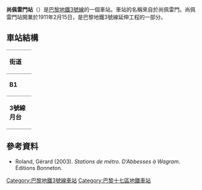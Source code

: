 {{expand|time=2016-02-25T06:18:10+00:00}}
{{no footnotes|time=2016-02-25T06:18:10+00:00}}
{{Infobox station
| name                = Porte de Champerret
| symbol_location     = paris
| symbol              = m
| symbol2             = 
| type                = [[巴黎地鐵|巴黎地鐵]]車站
| image               = [[File:Metro_3_Porte_de_Champerret.JPG|275px]]
| alt                 = 
| caption             = 
| other_name          = 
| address             = 143, rue de Villiers<br>Place Stuart Merrill<br>149, boul. Berthier<br />[[巴黎17區|巴黎17區]]
| borough             = [[法蘭西島|法蘭西島]]
| country             = 法國
| iso_region          = FR_scale:2000
| coordinates_display = title
| coordinates_format  = dms
| latd  = 48.885851| latm  = | lats  = | latNS  = 
| longd = 2.293487| longm = | longs = | longEW = 
| coordinates         = 
| owned               = [[RATP|RATP]]
| operator            = [[RATP|RATP]]
| line                = 
| disabled            = 
| zone                = 1
| opened              = {{Start-date|1911年2月15日}}
| closed              = <!-- {{End date|YYYY|MM|DD|df=y}} -->
| services            = 
| map_type            = 
}}
'''尚佩雷門站'''（{{lang-fr|Porte de Champerret}}）是[[巴黎地鐵3號線|巴黎地鐵3號線]]的一個車站。車站的名稱來自於尚佩雷門。尚佩雷門站開業於1911年2月15日，是巴黎地鐵3號線延伸工程的一部分。
== 車站結構 ==
{| border=0 cellspacing=0 cellpadding=3
|style="border-bottom:solid 1px gray;border-top:solid 1px gray;" width=50 valign=top|'''街道'''
|-
|style="border-bottom:solid 1px gray;border-top:solid 1px gray;" width=50 valign=top|'''B1'''
|style="border-top:solid 1px gray;border-bottom:solid 1px gray;" width=100 valign=top|夾層
|-
|style="border-bottom:solid 1px gray;" width=50 rowspan=10 valign=top|'''3號線月台'''
|環狀軌道
|無定期服務
|-
|style="border-top:solid 2px black;border-right:solid 2px black;border-left:solid 2px black;border-bottom:solid 2px black;" colspan=2|<div style="text-align: center;"><small>[[島式月台|島式月台]]，右側開門</small></div>
|-
|style="border-bottom:solid 1px gray;" width=100|西行
|style="border-bottom:solid 1px gray;" width=390|{{arrow|L}} [[File:Metro-M.svg|16x16px]][[File:Paris_Metro_3.svg|16x16px]] 往[[勒瓦盧瓦橋-培根站|勒瓦盧瓦橋-培根]]<small>（[[路易斯·米歇爾站|路易斯·米歇爾]]）</small>
|-
|東行
|{{arrow|R}} [[File:Metro-M.svg|16x16px]][[File:Paris_Metro_3.svg|16x16px]] 往[[加列尼站|加列尼]]<small>（[[佩雷爾站|佩雷爾]]）</small>
|-
|style="border-top:solid 2px black;border-right:solid 2px black;border-left:solid 2px black;border-bottom:solid 2px black;" colspan=2|<div style="text-align: center;"><small>[[島式月台|島式月台]]，右側開門</small></div>
|-
|環狀軌道
|無定期服務
|}
{{commons category|Porte de Champerret (Paris Metro)}}

==參考資料==
*Roland, Gérard (2003). ''Stations de métro. D’Abbesses à Wagram.'' Éditions Bonneton.
{{巴黎地鐵3號線}}
{{DEFAULTSORT:Porte de Champerret}}
[[Category:巴黎地鐵3號線車站|Category:巴黎地鐵3號線車站]]
[[Category:巴黎十七區地鐵車站|Category:巴黎十七區地鐵車站]]